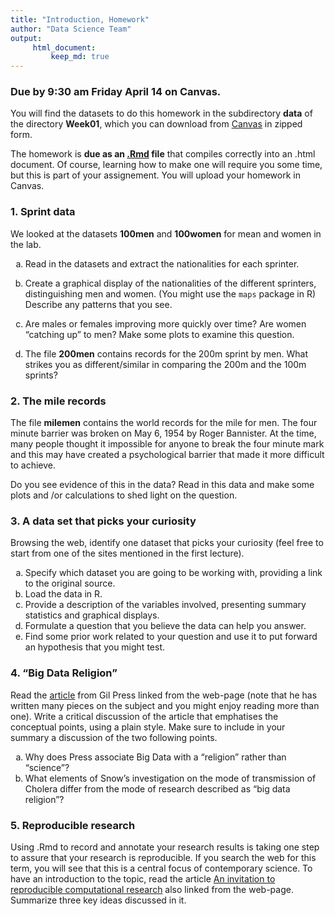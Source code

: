 ```yaml
---
title: "Introduction, Homework"
author: "Data Science Team"
output: 
     html_document:
         keep_md: true
---
```


### Due  by 9:30 am Friday April 14 on Canvas.


You will find the datasets to do this homework in the subdirectory **data** of the directory **Week01**, which you can download from [Canvas](https://canvas.stanford.edu/courses/64451/files) in zipped form.

The homework is **due as an [.Rmd](https://www.rstudio.com/wp-content/uploads/2015/02/rmarkdown-cheatsheet.pdf) file** that compiles correctly into an .html document. Of course, learning how to make one will require you some time, but this is part of your assignement.
You will upload your homework in Canvas.



### 1. Sprint data

We looked at the datasets **100men** and **100women** for mean and women in the lab.

(a) Read in the datasets  and extract the nationalities for each sprinter.

(b) Create a graphical display of the nationalities of the different sprinters, distinguishing men and women. (You might use the `maps` package in R)
Describe any patterns that you see.

(c) Are males or females improving more quickly over time?  Are women "catching up" to men? Make some  plots to examine this question.

(d) The file  **200men** contains records for the 200m sprint by men. What strikes you as different/similar in comparing the 200m and the 100m sprints?

### 2. The mile records

The file **milemen** contains the world records for the mile for men.
The four  minute barrier was broken on  May 6, 1954 by Roger Bannister. At the time, many people
thought it impossible for anyone to break the  four minute mark  and this may have created a psychological
barrier that made it more difficult to achieve. 

Do you see evidence of this in the data?
Read in this data and  make some plots and /or calculations to shed light on the question.

### 3. A data set that picks your curiosity

Browsing the web, identify one dataset that picks your curiosity (feel free to start from one of the sites mentioned in the first lecture).

(a) Specify which dataset you are going to be working with, providing a link to the original source.
(b) Load the data in R.
(c) Provide a  description of the variables involved, presenting summary statistics and graphical displays.
(d) Formulate a question that you believe the data can help you answer.
(e) Find some prior work related to your question and use it to put forward an hypothesis that you might test.

### 4. "Big Data Religion"

Read the [article](https://www.forbes.com/sites/gilpress/2014/09/09/the-government-academia-complex-and-big-data-religion/#704edc612a10) from Gil Press linked from the web-page (note that he has written many pieces on the subject and you might enjoy reading more than one). Write a critical discussion of the article that emphatises the conceptual points, using a plain style. Make sure to include in your summary a discussion of the two following points.

(a) Why does Press associate Big Data with a "religion" rather than "science"?
(b) What elements of Snow's investigation on the mode of transmission of Cholera differ from the mode of research described as "big data religion"?

### 5. Reproducible research

Using .Rmd to record and annotate your research results is taking one step to assure that your research is reproducible. If you search the web for this term, you will see that this is a central focus of contemporary science. To have an introduction to the topic, read the article [An invitation to reproducible computational research](https://academic.oup.com/biostatistics/article-lookup/doi/10.1093/biostatistics/kxq028) also linked from the web-page. Summarize three key ideas discussed in it.

